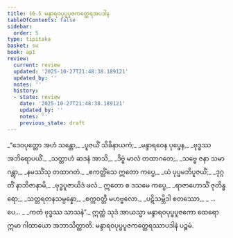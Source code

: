 ```yaml
---
title: 16.5 မန္ဒာရဝပုပ္ဖပူဇကတ္ထေရအပဒါန
tableOfContents: false
sidebar:
  order: 5
type: tipitaka
basket: su
book: ap1
review:
  current: review
  updated: '2025-10-27T21:48:38.189121'
  updated_by: ''
  notes: ''
  history:
  - state: review
    date: '2025-10-27T21:48:38.189121'
    updated_by: ''
    notes: ''
    previous_state: draft
---
```



<ReviewStatus review={frontmatter.review} showDetails={true} />

<HypothesisAnnotation frontmatter={frontmatter} />

<DynamicBreadcrumb />

<Division number="25" book="ap1" e="ch" v="20" p="196">

<Paragraph number="2385" type="verses" book="ap1">
_“ဒေဝပုတ္တော အဟံ သန္တော,_  
_ပူဇယိံ သိခိနာယကံ;_  
_မန္ဒာရဝေန ပုပ္ဖေန,_  
_ဗုဒ္ဓဿ အဘိရောပယိံ._  

</Paragraph>

</Division>
<Division number="26" book="ap1" e="ch" v="20" p="196">

<Paragraph number="2386" type="verses" book="ap1">
_သတ္တာဟံ ဆဒနံ အာသိ,_  
_ဒိဗ္ဗံ မာလံ တထာဂတေ;_  
_သဗ္ဗေ ဇနာ သမာဂန္တွာ,_  
_နမဿိံသု တထာဂတံ._  

</Paragraph>

</Division>
<Division number="27" book="ap1" e="ch" v="20" p="196">

<Paragraph number="2387" type="verses" book="ap1">
_ဧကတ္တိံသေ ဣတော ကပ္ပေ,_  
_ယံ ပုပ္ဖမဘိပူဇယိံ;_  
_ဒုဂ္ဂတိံ နာဘိဇာနာမိ,_  
_ဗုဒ္ဓပူဇာယိဒံ ဖလံ._  

</Paragraph>

</Division>
<Division number="28" book="ap1" e="ch" v="20" p="196">

<Paragraph number="2388" type="verses" book="ap1">
ဣတော စ ဒသမေ ကပ္ပေ,_  
_ရာဇာဟောသိံ ဇုတိန္ဓရော;_  
_သတ္တရတနသမ္ပန္နော,_  
_စက္ကဝတ္တီ မဟဗ္ဗလော._  

</Paragraph>

</Division>
<Division number="29" book="ap1" e="ch" v="20" p="197">

<Paragraph number="2389" type="verses" book="ap1">
_ပဋိသမ္ဘိဒါ စတဿော,_  
_ …ပေ… _  
_ကတံ ဗုဒ္ဓဿ သာသနံ”._  

</Paragraph>

<Paragraph number="2390" book="ap1">
ဣတ္ထံ သုဒံ အာယသ္မာ မန္ဒာရဝပုပ္ဖပူဇကော ထေရော ဣမာ ဂါထာယော အဘာသိတ္ထာတိ.

</Paragraph>
</Division>

<Paragraph number="2391" type="center" book="ap1">
မန္ဒာရဝပုပ္ဖပူဇကတ္ထေရဿာပဒါနံ ပဉ္စမံ.
</Paragraph>